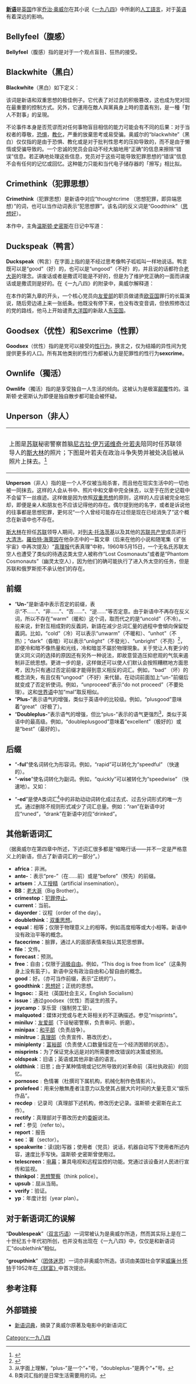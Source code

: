 {{Refimprove|time=2020-05-18T13:05:17+00:00}}
'''[[新语_(一九八四)|新语]]'''是[[英国|英国]]作家[[乔治·奥威尔|乔治·奥威尔]]在其小说《[[一九八四|一九八四]]》中所創的[[人工語言|人工語言]]，对于[[英语|英语]]有着深远的影响。

== Bellyfeel（腹感） ==
'''Bellyfeel'''（腹感）指的是对于一个观点盲目、狂热的接受。

{{cquote|试想，举一个《泰晤士报》社论的例子：“Oldthinkers unbellyfeel Ingsoc.”换成旧语，就是：“思想形成于革命之前的人无法对英国社会主义的原则有充分感情上的理解。”但如此翻译并非精确。……只有精通英社的人才能充分体会到“bellyfeel”的精髓所在，即一种我们现今难以想象的盲目、热烈的接受。|乔治·奥威尔|《一九八四》附录|}}

== Blackwhite（黑白） ==
{{seealso|认知失调|狂热|政治宣传}}

'''Blackwhite'''（黑白）如下定义：

{{cquote|……该词有两个相反的意思。运用在敌人身上时，该词意味着颠倒黑白，即与事实相反。运用在党员身上时，该词意味着愿意在党需要颠倒黑白时忠诚地执行。但该词亦包含相信'''黑'''既是'''白'''，了解'''黑'''既是'''白'''，忘记黑白之对立。这需要对过去进行持续地的篡改，通过接受剩余的观点来使篡改变得可能。在新语中这被称作「doublethink」（[[双重思想|双重思想]]）。|乔治·奥威尔|《一九八四》}}

该词是新语和双重思想的极佳例子。它代表了对过去的积极篡改，这也成为党对现在最重要的控制方式。另外，它運用在敵人與黨員身上時的意義有別，是一種「對人不對事」的呈現。

不论事件本身是否荒谬而对任何事物盲目相信的能力可能会有不同的后果：对于当权者的尊敬，[[恐惧|恐惧]]，[[教化|教化]]，严重的放棄思考或易受骗。奥威尔的“blackwhite”（黑白）仅仅指的是由于恐惧、教化或是对于批判性思考的压抑导致的，而不是由于懒惰或受骗导致的。一个忠诚的党员会自动不经大脑地用“正确”的信息来擦除“错误”信息。若正确地处理这些信息，党员对于这些可能导致犯罪思想的“错误”信息不会有任何的记忆或回忆。这种能力只能和当代电子储存器的「擦写」相比拟。

== Crimethink（犯罪思想） ==
{{main|犯罪思想}}

'''Crimethink'''（犯罪思想）是新语中对应“thoughtcrime （思想犯罪，即异端思想）”的词，也可以当作动词表示“犯思想罪”。该名词的反义词是“Goodthink”（[[思想好|思想好]]）。

本作中，主角[[温斯顿·史密斯|温斯顿·史密斯]]在日记中写道：

{{cquote2|犯罪思想不足以招致死亡：犯罪思想就是死亡。|乔治·奥威尔|《一九八四》}}

==Duckspeak（鸭言）==
'''Duckspeak'''（鸭言）在字面上指的是不经过思考像鸭子呱呱叫一样地说话。鸭言既可以是“good”（好）的，也可以是“ungood”（不好）的，并且说的话都符合[[老大哥_(一九八四)|老大哥]]的理念。讲废话或者是撒谎可能是不好的，但是为了维护党正确的一面而讲废话或是撒谎则是好的。在《一九八四》的附录中，奥威尔解释道：

{{cquote2|最终是希望喉咙发出声音说话而不经过思考。新语中的“duckspeak”一词中坦率地承认了这一点，……“duckspeak”像B类词汇<ref>B类词汇指的是没有意识形态上的中性的词。 {{cite book
|title=Nineteen Eighteen-four'
|chapter=Appendix: THE PRINCIPLES OF NEW SPEAK
|at=第九段开头
|url=https://www.orwell.ru/library/novels/1984/english/en_app
}}</ref>中其他词一样意义含糊。如果发表的是正统意见，那就是赞扬。如《泰晤士报》提到党的一个演说家是个“doubleplusgood duckspeaker”，就是极大的恭维。|乔治·奥威尔|《一九八四》附录}}

在本作的第九章的开头，一个核心党员向[[友爱部|友爱部]]的职员做谴责[[欧亚国|欧亚国]]罪行的长篇演说，随后旁边递上来一张纸条。他既没有停下来，也没有改变音调，但依照修改过的党的路线，他马上开始谴责[[大洋国|大洋国]]的新敌人[[东亚国|东亚国]]。

== Goodsex（优性）和Sexcrime（性罪） ==
'''Goodsex'''（优性）指的是党可以接受的[[性行为|性行为]]，换言之，仅为结婚的异性间为党提供更多的人口。所有其他类别的性行为都被认为是犯罪性的性行为'''sexcrime'''。

== Ownlife（獨活） ==
'''Ownlife'''（獨活）指的是享受独自一人生活的倾向。这被认为是极富[[颠覆|颠覆]]性的。温斯顿·史密斯认为即便是独自散步都可能会被怀疑。

{{cquote2|新语中有一个词叫做"Ownlife"（獨活），意味着怪癖以及个人主义！|乔治·奥威尔|《一九八四》}}

== Unperson（非人） ==
{{seealso|除忆诅咒|斯大林主义}}
{| border="0" cellpadding="1" cellspacing="2" style="float; margin: 5px; width:20%; border: solid 1px #bbb;" align="right"
| 
|-
|
|-
| colspan="1" align="left" |<div class="thumbcaption">上图是[[苏联|苏联]]秘密警察首脑[[尼古拉·伊万诺维奇·叶若夫|尼古拉·伊万诺维奇·叶若夫]]陪同时任苏联领导人的[[斯大林|斯大林]]的照片；下图是叶若夫在政治斗争失势并被处决后被从照片上抹去。<ref>{{cite web |url=http://www.newseum.org/berlinwall/commissar_vanishes/vanishes.htm |title=NEWSEUM: The Commissar Vanishes|website=newseum.org |accessdate=2021-10-22 |archive-date=2008-06-11 |archive-url=https://web.archive.org/web/20080611034558/http://www.newseum.org/berlinwall/commissar_vanishes/vanishes.htm |dead-url=yes}}</ref></div>
|}

'''Unperson'''（非人）指的是一个人不仅被当局杀害，而且他在现实生活中的一切也被一同抹去。这样的人会从书中、照片中和文章中完全抹去，以至于在历史记载中不会留下一丝痕迹。这样做是因为依照[[双重思想|双重思想]]的原则，这样的人应该被完全地忘却，即便是亲人和朋友也不应该记得他的存在。偶尔提到他的名字，或者是诉说他的往事都是思想犯罪，更何况“一个人曾经可能存在过但是现在已经消失了”这个概念在新语中也不存在。

[[斯大林|斯大林]]在担任[[苏联|苏联]]领导人期间，对[[列夫·托洛茨基|列夫·托洛茨基]]以及其他的[[苏联共产党|苏联共产党]]成员进行[[大清洗|大清洗]]。[[羅伯特·海萊因|羅伯特·海萊因]]在他杂志中的一篇文章（后来在他的小说和随笔集《扩张宇宙》中再次提及）“[[真理报|真理报]]代表真理”中称，1960年5月15日，一个无名氏苏联太空人也遭受了类似的待遇这类太空人被称作“Lost Cosmonauts”或者是“Phantom Cosmonauts”（幽灵太空人），因为他们的确可能执行了进入外太空的任务，但是苏联和俄罗斯拒不承认他们的存在。

== 前缀 ==
* “'''Un-'''”是新语中表示否定的前缀，表示“不……”、“非……”、“否……”、“逆……”等否定意。由于新语中不再存在反义词，所以不存在“warm”（暖和）这个词，取而代之的是“uncold”（不冷）。一般来说，針對互相成對的反義詞，新語在减少总词汇量的過程中會傾向保留貶義詞。比如，“cold”（冷）可以表示“unwarm”（不暖和）、“unhot”（不热）；“dark”（昏暗）可以表示“unlight”（不發光）、“unbright”（不亮）<ref>{{cite book
|title=Nineteen Eighteen-four'
|chapter=Appendix: THE PRINCIPLES OF NEW SPEAK
|at=第八段末尾
|url=https://www.orwell.ru/library/novels/1984/english/en_app
|access-date=2021-10-22
|archive-date=2021-12-13
|archive-url=https://web.archive.org/web/20211213221927/https://orwell.ru/library/novels/1984/english/en_app
|dead-url=no
}}</ref>，即便冷和暗不像热量和光线，冷和暗並不屬於物理現象。关于党让人有更少的褒义同义词的选择的原因还有另外一种说法，即故意营造压抑悲观的气氛来遏制非正统思想。更进一步的是，这样做还可以使人们默认会按照糟糕地方面思考，因为只有通过否定前缀才能得到意义相反的词汇。例如，“bad” （坏）的概念消失，有且仅有“ungood”（不好）来代替。在动词前面加上“un-”前缀后就变成了否定祈使词。例如，“unproceed”表示“do not proceed”（不要处理）。这和[[世界语|世界语]]中加“mal”取反相似。
* “'''Plus-'''”表示语气的增强，类似于英语中的比较级。例如，“plusgood”意味着“great”（好极了）。
* “'''Doubleplus-'''”表示语气的增强，但比“plus-”表示的语气更强烈<ref>从字面上理解，“plus-”是一个“+”号，“doubleplus-”是两个“+”号。</ref>，类似于英语中的最高级。例如，“doubleplusgood”意味着“excellent”（极好的）或是“best”（最好的）。

== 后缀 ==
* “'''-ful'''”使名词转化为形容词。例如，“rapid”可以转化为“speedful” （快速的）。
* “'''-wise'''”使名词转化为副词。例如，“quickly”可以被转化为“speedwise” （快速地）。又如：

{{cquote|He runed plus-speedwise.<br>''He ran very quickly''<br>''他跑得非常快。''}}

* “'''-ed'''”是使A类词汇<ref>B类词汇指的是日常生活需要用的词。{{cite book
|title=Nineteen Eighteen-four'
|chapter=Appendix: THE PRINCIPLES OF NEW SPEAK
|at=第四段开头
|url=https://www.orwell.ru/library/novels/1984/english/en_app
|access-date=2021-10-22
|archive-date=2021-12-13
|archive-url=https://web.archive.org/web/20211213221927/https://orwell.ru/library/novels/1984/english/en_app
|dead-url=no
}}</ref>中的非助动动词转化成过去式、过去分词形式的唯一方式。通过删除不规则形式减少了词汇总量。例如：“ran”在新语中对应“runed”，“drank”在新语中对应“drinked”。

== 其他新语词汇 ==
（据奥威尔在第四章中所述，下述词汇很多都是“缩略行话——并不一定是严格意义上的新语，但占了新语词汇的一部分”。）

* '''africa'''：非洲。
* '''ante-'''：表示“pre-”（在……前）或是“before”（预先）的前缀。
* '''artsem'''：人工[[授精|授精]]（artificial insemination）。
* '''BB'''：[[老大哥_(一九八四)|老大哥]]（Big Brother）。
* '''crimestop'''：[[犯罪停止|犯罪停止]]。
* '''current'''：当前。
* '''dayorder'''：议程（order of the day）。
* '''doublethink'''：[[双重思想|双重思想]]。
* '''equal'''：相等；仅限于物理意义上的相等。例如高度相等或大小相等。新语中没有政治平等的概念。
* '''facecrime'''：臉罪，通过人的面部表情来指认其犯思想罪。
* '''file'''：文件。
* '''forecast'''：预测。
* '''free'''：自由；仅限于[[消极自由|消极自由]]。例如，“This dog is free from lice”（这条狗身上没有虱子）。新语中没有政治自由和心智自由的概念。
* '''good'''：好。（亦可当作前缀，表示“正统的”）。
* '''goodthink'''：[[思想好|思想好]]；正统的思想。
* '''Ingsoc:'''：英社（英国社会主义，English Socialism）
* '''issue'''：通过goodsex（优性）而诞生的孩子。
* '''joycamp'''：享乐营（强制劳工营）。
* '''malquoted'''：媒体对党或与老大哥相关的不正确描述。参见“misprints”。
* '''miniluv'''：[[友爱部|友爱部]]（下设秘密警察，负责审问、折磨）。
* '''minipax'''：[[和平部|和平部]]（负责战争）。
* '''minitrue'''：[[真理部|真理部]]（负责宣传、篡改历史）。
* '''miniplenty'''：[[富裕部|富裕部]]（负责使人口数量恒定在一个经济困顿的状态）。
* '''misprints'''：为了保证党永远是对的所需要修改错误的决策或预测。
* '''oldspeak'''：旧语；英语或其他非新语的语言。
* '''oldthink'''：旧思；由于某种情境或记忆所导致的对革命前（英社执政前）的回忆。
* '''pornosec'''﹕色情署（杜撰司下属机构，机械化制作色情影片）。
* '''prolefeed'''：用来分散無產者注意力以及使其占据大片时间的大量无意义“娱乐作品”。
* '''recdep'''﹕记录司（真理部下述机构，修改历史记录。温斯顿·史密斯在此工作）。
* '''rectify'''：真理部对于篡改历史的[[委婉|委婉]]说法。
* '''ref'''：参见（refer to）。
* '''report'''：报告
* '''sec'''：署（sector）。
* '''speakwrite'''：读(說)写器；使用者（党员）说话，机器自动写下使用者所述内容，速度比手写快。温斯顿·史密斯曾使用过。
* '''telescreen'''：[[电幕|电幕]]；兼具电视和远程监控的功能。党通过该设备对人民进行宣传和监视。
* '''thinkpol'''：[[思想警察|思想警察]]（think police）。
* '''upsub'''：屈从当局。
* '''verify'''：验证。
* '''yp'''：年度计划（year plan）。

== 对于新语词汇的误解 ==
“'''Doublespeak'''”（[[双言巧语|双言巧语]]）一词常被认为是奥威尔所造，然而其实际上是在二十世纪五十年代初所创，也并没有出现在《一九八四》中，仅仅是和新语词汇“doublethink”相似。

“'''groupthink'''”（[[团体迷思|团体迷思]]）一词亦非奥威尔所造。该词由美国社会学家[[威廉·H·怀特|威廉·H·怀特]]于1952年在[[财富_(杂志)|《财富》]]中首次提出。

== 参考注释 ==
{{reflist|2}}

== 外部链接 ==
*[https://web.archive.org/web/20071025064347/http://www.newspeakdictionary.com/ns-dict.html 新语词典]，摘录了奥威尔原著及电影中的新语词汇

{{一九八四}}

[[Category:一九八四|Category:一九八四]]